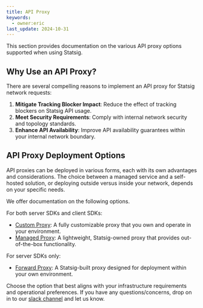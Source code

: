 ```yaml
---
title: API Proxy
keywords:
  - owner:eric
last_update: 2024-10-31
---
```


This section provides documentation on the various API proxy options supported when using Statsig.

## Why Use an API Proxy?

There are several compelling reasons to implement an API proxy for Statsig network requests:

1. **Mitigate Tracking Blocker Impact**: Reduce the effect of tracking blockers on Statsig API usage.
2. **Meet Security Requirements**: Comply with internal network security and topology standards.
3. **Enhance API Availability**: Improve API availability guarantees within your internal network boundary.

## API Proxy Deployment Options

API proxies can be deployed in various forms, each with its own advantages and considerations. The choice between a managed service and a self-hosted solution, or deploying outside versus inside your network, depends on your specific needs.

We offer documentation on the following options.

For both server SDKs and client SDKs:

- [Custom Proxy](/custom_proxy): A fully customizable proxy that you own and operate in your environment.
- [Managed Proxy](/infrastructure/managed-proxy): A lightweight, Statsig-owned proxy that provides out-of-the-box functionality.

For server SDKs only:

- [Forward Proxy](/server/concepts/forward_proxy): A Statsig-built proxy designed for deployment within your own environment.

Choose the option that best aligns with your infrastructure requirements and operational preferences. If you have any questions/concerns, drop on in to our [slack channel](https://www.statsig.com/slack) and let us know.
